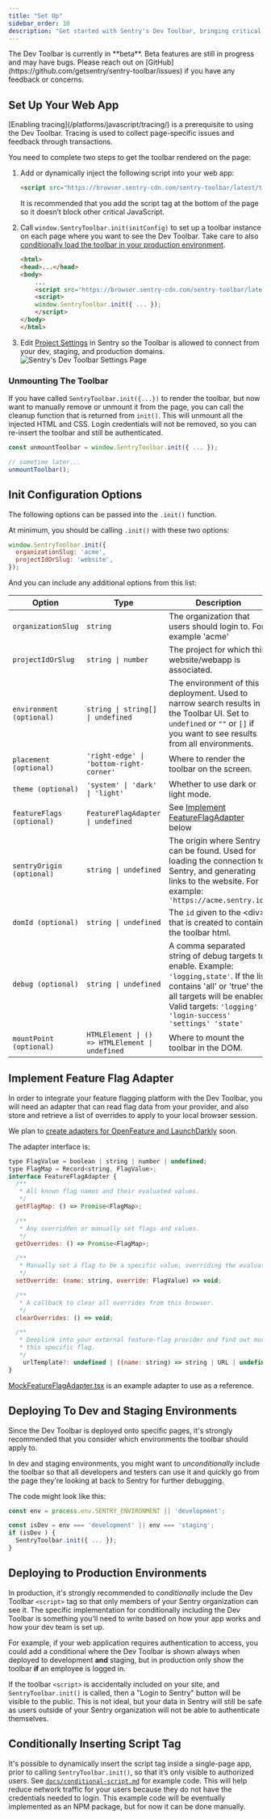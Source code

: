 ```yaml
---
title: "Set Up"
sidebar_order: 10
description: "Get started with Sentry's Dev Toolbar, bringing critical Sentry insights and tools into your web app to help your team troubleshoot more effectively."
---
```


<Alert>
  The Dev Toolbar is currently in **beta**. Beta features are still in progress and may have bugs. Please reach out on
  [GitHub](https://github.com/getsentry/sentry-toolbar/issues) if you have any feedback or concerns.
</Alert>

## Set Up Your Web App

<Alert level="warning">
    [Enabling tracing](/platforms/javascript/tracing/) is a prerequisite to using the Dev Toolbar. Tracing is used to collect page-specific issues and feedback through transactions.
</Alert>

You need to complete two steps to get the toolbar rendered on the page:
1. Add or dynamically inject the following script into your web app:
    ```html
    <script src="https://browser.sentry-cdn.com/sentry-toolbar/latest/toolbar.min.js"></script>
    ```
    It is recommended that you add the script tag at the bottom of the page so it doesn’t block other critical JavaScript.

2. Call `window.SentryToolbar.init(initConfig)` to set up a toolbar instance on each page where you want to see the Dev Toolbar. Take care to also [conditionally load the toolbar in your production environment](#deploying-to-production-environments).
    ```html
    <html>
    <head>...</head>
    <body>
        ...
        <script src="https://browser.sentry-cdn.com/sentry-toolbar/latest/toolbar.min.js"></script>
        <script>
        window.SentryToolbar.init({ ... });
        </script>
    </body>
    </html>
    ```

3. Edit [Project Settings](https://sentry.io/orgredirect/organizations/:orgslug/settings/projects/) in Sentry so the Toolbar is allowed to connect from your dev, staging, and production domains.
  ![Sentry's Dev Toolbar Settings Page](./img/sentry-project-settings-toolbar.png)


### Unmounting The Toolbar

If you have called `SentryToolbar.init({...})` to render the toolbar, but now want to manually remove or unmount it from the page, you can call the cleanup function that is returned from `init()`. This will unmount all the injected HTML and CSS. Login credentials will not be removed, so you can re-insert the toolbar and still be authenticated.
```javascript
const unmountToolbar = window.SentryToolbar.init({ ... });

// sometime later...
unmountToolbar();
```

## Init Configuration Options

The following options can be passed into the `.init()` function.

At minimum, you should be calling `.init()` with these two options:
```javascript
window.SentryToolbar.init({
  organizationSlug: 'acme',
  projectIdOrSlug: 'website',
});
```
And you can include any additional options from this list:

| Option | Type | Description | Default Value |
| ----- | ----- | ----- | ----- |
| `organizationSlug` | `string` | The organization that users should login to. For example \'acme\' | *Required Value* |
| `projectIdOrSlug` | `string \| number` | The project for which this website/webapp is associated. | *Required Value* |
| `environment (optional)` | `string \| string[] \| undefined` | The environment of this deployment. Used to narrow search results in the Toolbar UI. Set to `undefined` or `""` or `[]` if you want to see results from all environments. | `undefined` |
| `placement (optional)` | `'right-edge' \| 'bottom-right-corner'` | Where to render the toolbar on the screen. | `'right-edge'` |
| `theme (optional)` | `'system' \| 'dark' \| 'light'` | Whether to use dark or light mode. | `'system'` |
| `featureFlags (optional)` | `FeatureFlagAdapter \| undefined` | See [Implement FeatureFlagAdapter](/product/dev-toolbar/setup//#implement-feature-flag-adapter) below | `undefined` |
| `sentryOrigin (optional)` | `string \| undefined` | The origin where Sentry can be found. Used for loading the connection to Sentry, and generating links to the website. For example: `'https://acme.sentry.io'` | `'https://sentry.io'` |
| `domId (optional)` | `string \| undefined` | The `id` given to the \<div\> that is created to contain the toolbar html. | `'sentry-toolbar'` |
| `debug (optional)` | `string \| undefined` | A comma separated string of debug targets to enable. Example: `'logging,state'`. If the list contains 'all' or 'true' then all targets will be enabled. Valid targets: `'logging' 'login-success' 'settings' 'state'` | `undefined` |
| `mountPoint (optional)` | `HTMLElement \| () => HTMLElement \| undefined` | Where to mount the toolbar in the DOM. | `document.body` |

## Implement Feature Flag Adapter

In order to integrate your feature flagging platform with the Dev Toolbar, you will need an adapter that can read flag data from your provider, and also store and retrieve a list of overrides to apply to your local browser session.

We plan to [create adapters for OpenFeature and LaunchDarkly](https://github.com/getsentry/sentry-toolbar/issues/150) soon.

The adapter interface is:
```javascript
type FlagValue = boolean | string | number | undefined;
type FlagMap = Record<string, FlagValue>;
interface FeatureFlagAdapter {
  /**
   * All known flag names and their evaluated values.
   */
  getFlagMap: () => Promise<FlagMap>;

  /**
   * Any overridden or manually set flags and values.
   */
  getOverrides: () => Promise<FlagMap>;

  /**
   * Manually set a flag to be a specific value, overriding the evaluated value.
   */
  setOverride: (name: string, override: FlagValue) => void;

  /**
   * A callback to clear all overrides from this browser.
   */
  clearOverrides: () => void;

  /**
   * Deeplink into your external feature-flag provider and find out more about
   * this specific flag.
   */
    urlTemplate?: undefined | ((name: string) => string | URL | undefined);
}
```

[MockFeatureFlagAdapter.tsx](https://github.com/getsentry/sentry-toolbar/blob/main/src/env/demo/MockFeatureFlagAdapter.tsx) is an example adapter to use as a reference.


## Deploying To Dev and Staging Environments
Since the Dev Toolbar is deployed onto specific pages, it's strongly recommended that you consider which environments the toolbar should apply to.

In dev and staging environments, you might want to *unconditionally* include the toolbar so that all developers and testers can use it and quickly go from the page they're looking at back to Sentry for further debugging.

The code might look like this:
```javascript
const env = process.env.SENTRY_ENVIRONMENT || 'development';

const isDev = env === 'development' || env === 'staging';
if (isDev ) {
  SentryToolbar.init({ ... });
}
```

## Deploying to Production Environments

In production, it's strongly recommended to *conditionally* include the Dev Toolbar `<script>` tag so that only members of your Sentry organization can see it. The specific implementation for conditionally including the Dev Toolbar is something you'll need to write based on how your app works and how your dev team is set up.

For example, if your web application requires authentication to access, you could add a conditional where the Dev Toolbar is shown always when deployed to development **and** staging, but in production only show the toolbar **if** an employee is logged in.

If the toolbar `<script>` is accidentally included on your site, and `SentryToolbar.init()` is called, then a "Login to Sentry" button will be visible to the public. This is not ideal, but your data in Sentry will still be safe as users outside of your Sentry organization will not be able to authenticate themselves.

## Conditionally Inserting Script Tag

It's possible to dynamically insert the script tag inside a single-page app, prior to calling `SentryToolbar.init()`, so that it’s only visible to authorized users. See [`docs/conditional-script.md`](https://github.com/getsentry/sentry-toolbar/blob/main/docs/conditional-script.md) for example code. This will help reduce network traffic for your users because they do not have the credentials needed to login.
This example code will be eventually implemented as an NPM package, but for now it can be done manually.
